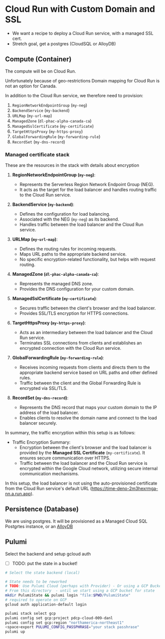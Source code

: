 # Cloud Run with Custom Domain and SSL

- We want a recipe to deploy a Cloud Run service, with a managed SSL cert.
- Stretch goal, get a postgres (CloudSQL or AlloyDB)

## Compute (Container)

The compute will be on Cloud Run.

Unfortunately because of geo-restrictions Domain mapping for Cloud Run is not an option for Canada.

In addition to the Cloud Run service, we therefore need to provision:

1. `RegionNetworkEndpointGroup` (`my-neg`)
2. `BackendService` (`my-backend`)
3. `URLMap` (`my-url-map`)
4. `ManagedZone` (`dl-phac-alpha-canada-ca`)
5. `ManagedSslCertificate` (`my-certificate`)
6. `TargetHttpsProxy` (`my-https-proxy`)
7. `GlobalForwardingRule` (`my-forwarding-rule`)
8. `RecordSet` (`my-dns-record`)

### Managed certificate stack

These are the resources in the stack with details about encryption

1. **RegionNetworkEndpointGroup (`my-neg`)**:

   - Represents the Serverless Region Network Endpoint Group (NEG).
   - It acts as the target for the load balancer and handles routing traffic to the Cloud Run service.

2. **BackendService (`my-backend`)**:

   - Defines the configuration for load balancing.
   - Associated with the NEG (`my-neg`) as its backend.
   - Handles traffic between the load balancer and the Cloud Run service.

3. **URLMap (`my-url-map`)**:

   - Defines the routing rules for incoming requests.
   - Maps URL paths to the appropriate backend service.
   - No specific encryption-related functionality, but helps with request routing.

4. **ManagedZone (`dl-phac-alpha-canada-ca`)**:

   - Represents the managed DNS zone.
   - Provides the DNS configuration for your custom domain.

5. **ManagedSslCertificate (`my-certificate`)**:

   - Secures traffic between the client's browser and the load balancer.
   - Provides SSL/TLS encryption for HTTPS connections.

6. **TargetHttpsProxy (`my-https-proxy`)**:

   - Acts as an intermediary between the load balancer and the Cloud Run service.
   - Terminates SSL connections from clients and establishes an encrypted connection with the Cloud Run service.

7. **GlobalForwardingRule (`my-forwarding-rule`)**:

   - Receives incoming requests from clients and directs them to the appropriate backend service based on URL paths and other defined rules.
   - Traffic between the client and the Global Forwarding Rule is encrypted via SSL/TLS.

8. **RecordSet (`my-dns-record`)**:
   - Represents the DNS record that maps your custom domain to the IP address of the load balancer.
   - Enables clients to resolve the domain name and connect to the load balancer securely.

In summary, the traffic encryption within this setup is as follows:

- Traffic Encryption Summary:
  - Encryption between the client's browser and the load balancer is provided by the **Managed SSL Certificate** (`my-certificate`). It ensures secure communication over HTTPS.
  - Traffic between the load balancer and the Cloud Run service is encrypted within the Google Cloud network, utilizing secure internal communication mechanisms.

In this setup, the load balancer is not using the auto-provisioned certificate from the Cloud Run service's default URL (https://time-deno-2m3hexrmga-nn.a.run.app).

## Persistence (Database)

We are using postgres. It will be provisioned as a Managed Cloud SQL Postgrtes instance, or an [AlloyDB](https://cloud.google.com/alloydb)

## Pulumi

Select the backend and setup gcloud auth

- [ ] TODO: put the state in a bucket!

```bash
# Select the state backend (local)

# State needs to be reworked
# TODO: Use Pulumi Cloud (perhaps with Provider) - Or using a GCP Bucket with Secret Provider
# From this directory  - until we start using a GCP bucket for state
mkdir PulumiState && pulumi login "file:$PWD/PulumiState"
# required to operate on GCP
gcloud auth application-default login

pulumi stack select gcp
pulumi config set gcp:project pdcp-cloud-009-danl
pulumi config set gcp:region "northamerica-northeast1"
<space>export PULUMI_CONFIG_PASSPHRASE="your stack passhrase"
pulumi up
```

